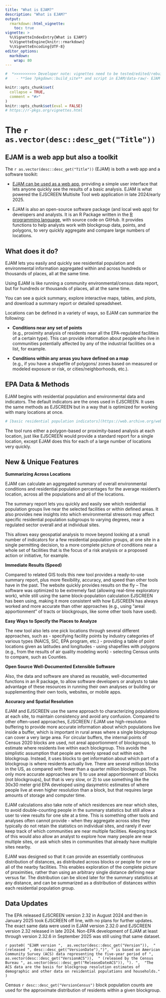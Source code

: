 ```yaml
---
title: "What is EJAM?"
description: "What is EJAM?"
output: 
  rmarkdown::html_vignette:
    toc: true
vignette: >
  %\VignetteIndexEntry{What is EJAM?}
  %\VignetteEngine{knitr::rmarkdown}
  %\VignetteEncoding{UTF-8}
editor_options:
  markdown:
    wrap: 80
---
```


```r
#  *>>>>>>>>>> Developer note: vignettes need to be tested/edited/rebuilt regularly <<<<<<<<<<<*
#    - **See ?pkgdown::build_site** and script in EJAM/data-raw/- EJAM uses the pkgdown R package to build help and articles/ vignettes as web pages
```

```r
knitr::opts_chunk$set(
  collapse = TRUE,
  comment = "#>"
)
knitr::opts_chunk$set(eval = FALSE)
# https://r-pkgs.org/vignettes.html
```

# The `r as.vector(desc::desc_get("Title"))`

## EJAM is a web app but also a toolkit

The `r as.vector(desc::desc_get("Title"))` (EJAM) is both a web app and a software toolkit:

- [EJAM can be used as a web app](webapp.html), providing a simple user interface that lets anyone quickly see the results of a basic analysis. EJAM is what powered the EJSCREEN Multisite Tool web application in late 2024/early 2025.

- EJAM is also an open-source software package (and local web app) for developers and analysts. It is an R Package written in the [R programming language](https://www.r-project.org/), with source code on GitHub. It provides functions to help analysts work with blockgroup data, points, and polygons, to very quickly aggregate and compare large numbers of locations.

## What does it do?

EJAM lets you easily and quickly see residential population and environmental information aggregated within and across hundreds or thousands of places, all at the same time.

Using EJAM is like running a community environmental/census data report, but for hundreds or thousands of places, all at the same time.

You can see a quick summary, explore interactive maps, tables, and plots, and download a summary report or detailed spreadsheet.

Locations can be defined in a variety of ways, so EJAM can summarize the following:

-   **Conditions near any set of points** \
    (e.g., proximity analysis of residents near all the EPA-regulated facilities of a certain type). This can provide information about people who live in communities potentially affected by any of the industrial facilities on a list, for example.

-   **Conditions within any areas you have defined on a map** \
    (e.g., if you have a shapefile of polygons/ zones based on measured or modeled exposure or risk, or cities/neighborhoods, etc.).

## EPA Data & Methods

EJAM begins with residential population and environmental data and indicators. The default indicators are the ones used in EJSCREEN. It uses the same methods as EJSCREEN but in a way that is optimized for working with many locations at once. 
```r
# [basic residential population indicators](https://web.archive.org/web/20250118193121/https://www.epa.gov/ejscreen/overview-demographic-indicators-ejscreen "residential population data explained")
```

The tool runs either a polygon-based or proximity-based analysis at each location, just like EJSCREEN would provide a standard report for a single location, except EJAM does this for each of a large number of locations very quickly.

## New & Unique Features

**Summarizing Across Locations**

EJAM can calculate an aggregated summary of overall environmental conditions and residential population percentages for the average resident's location, across all the populations and all of the locations.

The summary report lets you quickly and easily see which residential population groups live near the selected facilities or within defined areas. It also provides new insights into which environmental stressors may affect specific residential population subgroups to varying degrees, near a regulated sector overall and at individual sites.

This allows easy geospatial analysis to move beyond looking at a small number of indicators for a few residential population groups, at one site in a single permitting decision, to a more complete picture of conditions near a whole set of facilities that is the focus of a risk analysis or a proposed action or initiative, for example.

**Immediate Results (Speed)**

Compared to related GIS tools this new tool provides a ready-to-use summary report, plus more flexibility, accuracy, and speed than other tools have in the past. The website quickly provides results on the fly -- The software was optimized to be extremely fast (allowing real-time exploratory work), while still using the same block-population calculation EJSCREEN has been using, making it more consistent with how EJSCREEN has always worked and more accurate than other approaches (e.g., using "areal apportionment" of tracts or blockgroups, like some other tools have used).

**Easy Ways to Specify the Places to Analyze**

The new tool also lets one pick locations through several different approaches, such as - specifying facility points by industry categories of various types (NAICS, SIC, EPA program, etc.) - providing a table of point locations given as latitudes and longitudes - using shapefiles with polygons (e.g., from the results of air quality modeling work) - selecting Census units to compare, such as Counties.

**Open Source Well-Documented Extensible Software**

Also, the data and software are shared as reusable, well-documented functions in an R package, to allow software developers or analysts to take advantage of these resources in running their own analyses or building or supplementing their own tools, websites, or mobile apps.

**Accuracy and Spatial Resolution**

EJAM and EJSCREEN use the same approach to characterizing populations at each site, to maintain consistency and avoid any confusion. Compared to other often-used approaches, EJSCREEN / EJAM use high-resolution buffering to provide more accurate information about which populations live inside a buffer, which is important in rural areas where a single blockgroup can cover a very large area. For circular buffers, the internal points of Census 2020 blocks are used, not areal apportionment of blockgroups, to estimate where residents live within each blockgroup. This avoids the simplistic assumption that people are evenly spread out within each blockgroup. Instead, it uses blocks to get information about which part of a blockgroup is where residents actually live. There are several million blocks in the US, as compared with fewer than a quarter million blockgroups. The only more accurate approaches are 1) to use areal apportionment of blocks (not blockgroups), but that is very slow, or 2) to use something like the 30x30 meter grid EPA developed using dasymetric estimates of where people live at even higher resolution than a block, but that requires large amounts of storage and computer time.

EJAM calculations also take note of which residences are near which sites, to avoid double-counting people in the summary statistics but still allow a user to view results for one site at a time. This is something other tools and analyses often cannot provide - when they aggregate across sites they typically do not retain the statistics on individual sites, and rarely if ever keep track of which communities are near multiple facilities. Keeping track of this would also allow an analyst to explore how many people are near multiple sites, or ask which sites in communities that already have multiple sites nearby.

EJAM was designed so that it can provide an essentially continuous distribution of distances, as distributed across blocks or people for one or all of the nearby facilities. This enables exploration of the complete picture of proximities, rather than using an arbitrary single distance defining near versus far. The distribution can be sliced later for the summary statistics at any distance, and can be summarized as a distribution of distances within each residential population group.

## Data Updates

The EPA released EJSCREEN version 2.32 in August 2024 and then in January 2025 took EJSCREEN off line, with no plans for further updates. The exact same data were used in EJAM version 2.32.0 and EJSCREEN version 2.32 released in late 2024. Non-EPA development of EJAM at least through version 2.32.6 in September 2025 was still using that same dataset.

`r paste0(
"EJAM version ", 
as.vector(desc::desc_get("Version")), 
" (released ", desc::desc_get("VersionDate"),")", " is based on American Community Survey (ACS) data representing the five-year period of ", as.vector(desc::desc_get("VersionACS")), 
" (released by the Census Bureau ", as.vector(desc::desc_get("ReleaseDateACS")), "). ", 
"The ACS data are the basis for blockgroup resolution estimates of demographic and other data on residential populations and households."
)`

Census `r desc::desc_get("VersionCensus")` block population counts are used for the approximate distribution of residents within a given blockgroup.
